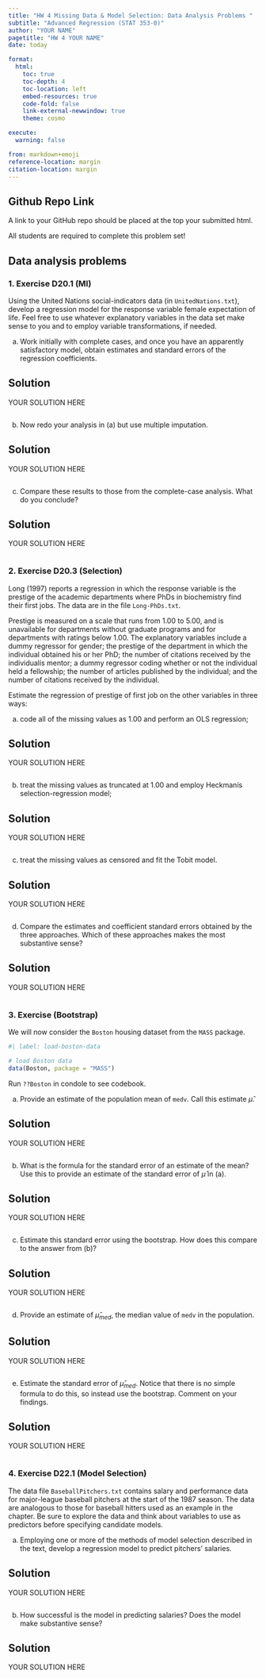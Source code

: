 ```yaml
---
title: "HW 4 Missing Data & Model Selection: Data Analysis Problems "
subtitle: "Advanced Regression (STAT 353-0)"
author: "YOUR NAME"
pagetitle: "HW 4 YOUR NAME"
date: today

format:
  html:
    toc: true
    toc-depth: 4
    toc-location: left
    embed-resources: true
    code-fold: false
    link-external-newwindow: true
    theme: cosmo

execute:
  warning: false

from: markdown+emoji
reference-location: margin
citation-location: margin
---
```


::: {.callout-tip icon=false}

## Github Repo Link

A link to your GitHub repo should be placed at the top your submitted html.

:::

::: {.callout-important}

All students are required to complete this problem set!

:::


## Data analysis problems

### 1. Exercise D20.1 (MI)

Using the United Nations social-indicators data (in `UnitedNations.txt`), develop a regression model for the response variable female expectation of life. Feel free to use whatever explanatory variables in the data set make sense to you and to employ variable transformations, if needed.

(a) Work initially with complete cases, and once you have an apparently satisfactory model, obtain estimates and standard errors of the regression coefficients.

::: {.callout-tip icon="false"}
## Solution

YOUR SOLUTION HERE

```r


```

:::

(b) Now redo your analysis in (a) but use multiple imputation.

::: {.callout-tip icon="false"}
## Solution

YOUR SOLUTION HERE

```r


```

:::

(c) Compare these results to those from the complete-case analysis. What do you conclude?

::: {.callout-tip icon="false"}
## Solution

YOUR SOLUTION HERE

```r


```

:::


### 2. Exercise D20.3 (Selection)

Long (1997) reports a regression in which the response variable is the prestige of the academic departments where PhDs in biochemistry find their first jobs. The data are in the file `Long-PhDs.txt`.

Prestige is measured on a scale that runs from 1.00 to 5.00, and is unavailable for departments without graduate programs and for departments with ratings below 1.00. The explanatory variables include a dummy regressor for gender; the prestige of the department in which the individual obtained his or her PhD; the number of citations received by the individualís mentor; a dummy regressor coding whether or not the individual held a fellowship; the number of articles published by the individual; and the number of citations received by the individual.

Estimate the regression of prestige of first job on the other variables in three ways:

(a) code all of the missing values as 1.00 and perform an OLS regression;

::: {.callout-tip icon="false"}
## Solution

YOUR SOLUTION HERE

```r


```

:::

(b) treat the missing values as truncated at 1.00 and employ Heckmanís selection-regression model;

::: {.callout-tip icon="false"}
## Solution

YOUR SOLUTION HERE

```r


```

:::

(c) treat the missing values as censored and fit the Tobit model.

::: {.callout-tip icon="false"}
## Solution

YOUR SOLUTION HERE

```r


```

:::

(d) Compare the estimates and coefficient standard errors obtained by the three approaches. Which of these approaches makes the most substantive sense?

::: {.callout-tip icon="false"}
## Solution

YOUR SOLUTION HERE

```r


```

:::

### 3. Exercise (Bootstrap)

We will now consider the `Boston` housing dataset from the `MASS` package.

```r
#| label: load-boston-data

# load Boston data
data(Boston, package = "MASS")
```

Run `??Boston` in condole to see codebook.

(a) Provide an estimate of the population mean of `medv`. Call this estimate $\hat{\mu}$.

::: {.callout-tip icon="false"}
## Solution

YOUR SOLUTION HERE

```r


```

:::

(b) What is the formula for the standard error of an estimate of the mean? Use this to provide an estimate of the standard error of $\hat{\mu}$ in (a).

::: {.callout-tip icon="false"}
## Solution

YOUR SOLUTION HERE

```r


```

:::

(c) Estimate this standard error using the bootstrap. How does this compare to the answer from (b)?

::: {.callout-tip icon="false"}
## Solution

YOUR SOLUTION HERE

```r


```

:::

(d) Provide an estimate of $\hat{\mu}_{med}$, the  median value of `medv` in the population.

::: {.callout-tip icon="false"}
## Solution

YOUR SOLUTION HERE

```r


```

:::

(e) Estimate the standard error of $\hat{\mu}_{med}$. Notice that there is no simple formula to do this, so instead use the bootstrap. Comment on your findings.

::: {.callout-tip icon="false"}
## Solution

YOUR SOLUTION HERE

```r


```

:::

### 4. Exercise D22.1 (Model Selection)

The data file `BaseballPitchers.txt` contains salary and performance data for major-league baseball pitchers at the start of the 1987 season. The data are analogous to those for baseball hitters used as an example in the chapter. Be sure to explore the data and think about variables to use as predictors before specifying candidate models.

(a) Employing one or more of the methods of model selection described in the text, develop a regression model to predict pitchers' salaries.

::: {.callout-tip icon="false"}
## Solution

YOUR SOLUTION HERE

```r


```

:::

(b) How successful is the model in predicting salaries? Does the model make substantive sense?

::: {.callout-tip icon="false"}
## Solution

YOUR SOLUTION HERE

```r


```

:::